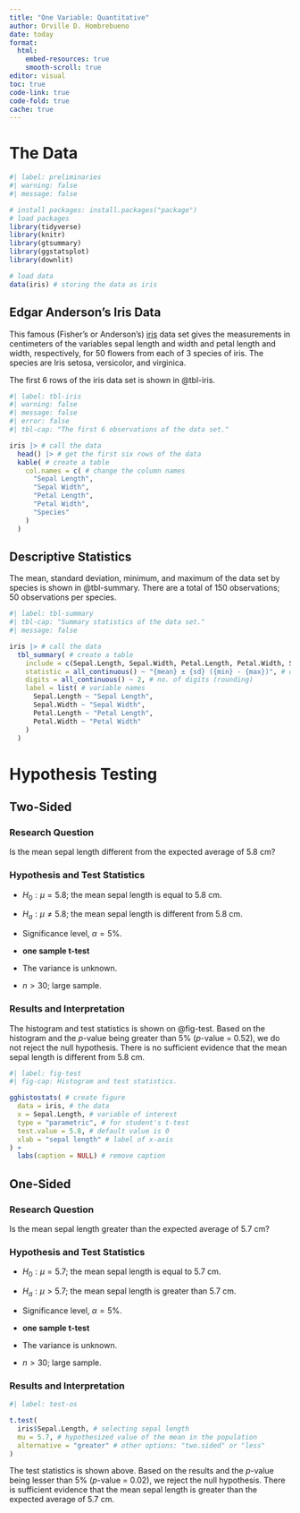 ```yaml
---
title: "One Variable: Quantitative"
author: Orville D. Hombrebueno
date: today
format:
  html:
    embed-resources: true
    smooth-scroll: true
editor: visual
toc: true
code-link: true
code-fold: true
cache: true
---
```


# The Data

```r
#| label: preliminaries
#| warning: false
#| message: false

# install packages: install.packages("package")
# load packages
library(tidyverse) 
library(knitr)
library(gtsummary)
library(ggstatsplot)
library(downlit)

# load data
data(iris) # storing the data as iris
```

## Edgar Anderson's Iris Data

This famous (Fisher's or Anderson's) [iris](https://onlinelibrary.wiley.com/doi/10.1111/j.1469-1809.1936.tb02137.x) data set gives the measurements in centimeters of the variables sepal length and width and petal length and width, respectively, for 50 flowers from each of 3 species of iris. The species are Iris setosa, versicolor, and virginica.

The first 6 rows of the iris data set is shown in @tbl-iris.

```r
#| label: tbl-iris
#| warning: false
#| message: false
#| error: false
#| tbl-cap: "The first 6 observations of the data set."

iris |> # call the data
  head() |> # get the first six rows of the data
  kable( # create a table
    col.names = c( # change the column names
      "Sepal Length",
      "Sepal Width",
      "Petal Length",
      "Petal Width",
      "Species"
    )
  )
```

## Descriptive Statistics

The mean, standard deviation, minimum, and maximum of the data set by species is shown in @tbl-summary. There are a total of 150 observations; 50 observations per species.

```r
#| label: tbl-summary
#| tbl-cap: "Summary statistics of the data set."
#| message: false

iris |> # call the data
  tbl_summary( # create a table
    include = c(Sepal.Length, Sepal.Width, Petal.Length, Petal.Width, Species), # select variables
    statistic = all_continuous() ~ "{mean} ± {sd} ({min} - {max})", # descriptive statistics
    digits = all_continuous() ~ 2, # no. of digits (rounding)
    label = list( # variable names
      Sepal.Length ~ "Sepal Length",
      Sepal.Width ~ "Sepal Width",
      Petal.Length ~ "Petal Length",
      Petal.Width ~ "Petal Width"
    )
  )
```

# Hypothesis Testing

::: {.panel-tabset}

## Two-Sided

### Research Question

Is the mean sepal length different from the expected average of 5.8 cm?

### Hypothesis and Test Statistics

-   $H_0:\mu=5.8$; the mean sepal length is equal to 5.8 cm.

-   $H_a:\mu\ne5.8$; the mean sepal length is different from 5.8 cm.

-   Significance level, $\alpha=5\%$.

-   **one sample t-test**

-   The variance is unknown.

-   $n>30$; large sample.

### Results and Interpretation

The histogram and test statistics is shown on @fig-test. Based on the histogram and the *p*-value being greater than 5% (*p*-value = 0.52), we do not reject the null hypothesis. There is no sufficient evidence that the mean sepal length is different from 5.8 cm.

```r
#| label: fig-test
#| fig-cap: Histogram and test statistics.

gghistostats( # create figure
  data = iris, # the data
  x = Sepal.Length, # variable of interest
  type = "parametric", # for student's t-test
  test.value = 5.8, # default value is 0
  xlab = "sepal length" # label of x-axis
) +
  labs(caption = NULL) # remove caption
```

## One-Sided

### Research Question

Is the mean sepal length greater than the expected average of 5.7 cm?

### Hypothesis and Test Statistics

-   $H_0:\mu=5.7$; the mean sepal length is equal to 5.7 cm.

-   $H_a:\mu>5.7$; the mean sepal length is greater than 5.7 cm.

-   Significance level, $\alpha=5\%$.

-   **one sample t-test**

-   The variance is unknown.

-   $n>30$; large sample.

### Results and Interpretation

```r
#| label: test-os

t.test(
  iris$Sepal.Length, # selecting sepal length
  mu = 5.7, # hypothesized value of the mean in the population
  alternative = "greater" # other options: "two.sided" or "less"
)
```

The test statistics is shown above. Based on the results and the *p*-value being lesser than 5% (*p*-value = 0.02), we reject the null hypothesis. There is sufficient evidence that the mean sepal length is greater than the expected average of 5.7 cm.

:::

